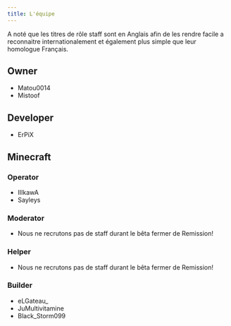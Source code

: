 ```yaml
---
title: L'équipe
---
```


A noté que les titres de rôle staff sont en Anglais afin de les rendre facile a reconnaitre internationalement et également plus simple que leur homologue Français.

## Owner
- Matou0014
- Mistoof

## Developer
- ErPiX

## Minecraft

### Operator
- IIIkawA
- Sayleys

### Moderator
- Nous ne recrutons pas de staff durant le bêta fermer de Remission!

### Helper
- Nous ne recrutons pas de staff durant le bêta fermer de Remission!

### Builder
- eLGateau_
- JuMultivitamine
- Black_Storm099